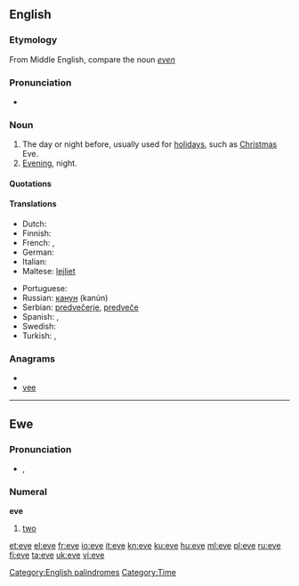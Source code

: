 {{also|Eve}}
==English==

===Etymology===
From Middle English, compare the noun ''[[even]]''

===Pronunciation===
* {{audio|en-us-eve.ogg|Audio (US)}}
*: {{rhymes|iːv}}

===Noun===
{{en-noun}}
# The day or night before, usually used for [[holiday]]s, such as [[Christmas]] Eve.
# [[Evening]], night.

====Quotations====
{{seeCites}}

====Translations====

{{trans-top|day or night before}}
* Dutch: {{t+|nl|vooravond}}
* Finnish: {{t+|fi|aatto}}
* French: {{t+|fr|vigile|f}}, {{t+|fr|veille|f}}
* German: {{t+|de|Vorabend|m}}
* Italian: {{t+|it|vigilia|f}}
* Maltese: [[lejliet]]
{{trans-mid}}
* Portuguese: {{t+|pt|véspera|f}}
* Russian: [[канун]] {{m}} (kanún)
* Serbian: [[predvečerje]], [[predveče]]
* Spanish: {{t+|es|víspera|f}},  {{t|es|vigilia|f}}
* Swedish: {{t|sv|afton|c}}
* Turkish: {{t+|tr|arefe}}, {{t+|tr|akşam}}
{{trans-bottom}}

===Anagrams===
* {{alphagram|[[EeV#English|EeV]]}} 
* [[vee#English|vee]]


[[Category:English palindromes]]
[[Category:Time]]

----

==Ewe==

===Pronunciation===
* {{IPA|/ˈeve/|lang=ee}}, {{SAMPA|/"EvE/}}

===Numeral===
'''eve'''

# {{cardinal|lang=ee}} [[two]]

[[et:eve]]
[[el:eve]]
[[fr:eve]]
[[io:eve]]
[[it:eve]]
[[kn:eve]]
[[ku:eve]]
[[hu:eve]]
[[ml:eve]]
[[pl:eve]]
[[ru:eve]]
[[fi:eve]]
[[ta:eve]]
[[uk:eve]]
[[vi:eve]]